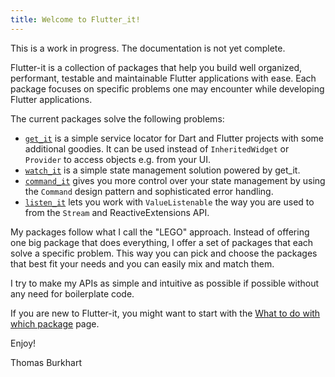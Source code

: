 ```yaml
---
title: Welcome to Flutter_it!
---
```


<Info> This is a work in progress. The documentation is not yet complete. </Info>

Flutter-it is a collection of packages that help you build well organized, performant, testable and maintainable Flutter applications with ease. 
Each package focuses on specific problems one may encounter while developing Flutter applications.

The current packages solve the following problems:

- [`get_it`](https://pub.dev/packages/get_it) is a simple service locator for Dart and Flutter projects with some additional goodies. It can be used instead of `InheritedWidget` or `Provider` to access objects e.g. from your UI.
- [`watch_it`](https://pub.dev/packages/watch_it) is a simple state management solution powered by get_it.
- [`command_it`](https://pub.dev/packages/command_it) gives you more control over your state management by using the `Command` design pattern and sophisticated error handling.
- [`listen_it`](https://pub.dev/packages/listen_it) lets you work with `ValueListenable` the way you are used to from the `Stream` and ReactiveExtensions API.

My packages follow what I call the "LEGO" approach. Instead of offering one big package that does everything, I offer a set of packages that each solve a specific problem. This way you can pick and choose the packages that best fit your needs and you can easily mix and match them.

I try to make my APIs as simple and intuitive as possible if possible without any need for boilerplate code.

If you are new to Flutter-it, you might want to start with the [What to do with which package](getting_started/what_to_do_with_which_package) page.

Enjoy!

Thomas Burkhart

